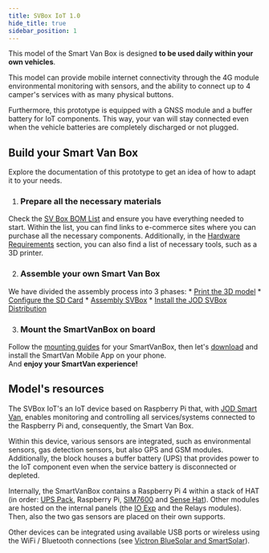 ```yaml
---
title: SVBox IoT 1.0
hide_title: true
sidebar_position: 1
---
```


<!--
 FROM   @site/src/components/templates/PageHardware
 VER    1.0.3
-->





<HardwareTitle
  name={hardware_name}
  status={hardware_status} />

<HardwareHeader
  code={hardware_code}>

This model of the Smart Van Box is designed **to be used daily within your own
vehicles**.

This model can provide mobile internet connectivity through the 4G module
environmental monitoring with sensors, and the ability to connect up to 4 camper's
services with as many physical buttons.

Furthermore, this prototype is equipped with a GNSS module and a buffer battery
for IoT components. This way, your van will stay connected even when the vehicle
batteries are completely discharged or not plugged.

</HardwareHeader>


## Build your Smart Van Box

Explore the documentation of this prototype to get an idea of how to adapt it to
your needs.

1. <h3>Prepare all the necessary materials</h3>
  Check the [SV Box BOM List](/img/hardware/svbox_10/resources/SVBox%20BOM%20List%201.0.1.pdf)
  and ensure you have everything needed to start.
  Within the list, you can find links to e-commerce sites where you can purchase all the necessary components.
  Additionally, in the [Hardware Requirements](/docs/hardware/svbox_10/resources#hardware-requirements)
  section, you can also find a list of necessary tools, such as a 3D printer.

2. <h3>Assemble your own Smart Van Box</h3>
  We have divided the assembly process into 3 phases:
    * [Print the 3D model](/docs/hardware/svbox_10/guides/print_smartvanbox_case)
    * [Configure the SD Card](/docs/hardware/svbox_10/guides/prepare_sdcard)
    * [Assembly SVBox](/docs/hardware/svbox_10/guides/assembly_smartvanbox)
    * [Install the JOD SVBox Distribution](/docs/software/jod_smart_van/jod_smart_van/guides/install_jod_sv_dist_remote_device)

3. <h3>Mount the SmartVanBox on board</h3>
  Follow the [mounting guides](/docs/hardware/svbox_10/guides/mount_smartvanbox)
  for your SmartVanBox, then let's [download](/docs/software/sv_mobile_app/android/guides/get_and_install_the_smartvan_mobile_app)
  and install the SmartVan Mobile App on your phone.<br/>
  And **enjoy your SmartVan experience!**


## Model's resources

The SVBox IoT's an IoT device based on Raspberry Pi that, with [JOD Smart Van](/docs/software/jod_smart_van/jod_smart_van),
enables monitoring and controlling all services/systems connected to the Raspberry Pi
and, consequently, the Smart Van Box.

Within this device, various sensors are integrated, such as environmental
sensors, gas detection sensors, but also GPS and GSM modules. Additionally, the
block houses a buffer battery (UPS) that provides power to the IoT component
even when the service battery is disconnected or depleted.

Internally, the SmartVanBox contains a Raspberry Pi 4 within a stack of HAT (in
order: [UPS Pack](/docs/software/firmware/fw_upspack_v3), Raspberry Pi,
[SIM7600](/docs/software/firmware/fw_sim7600) and [Sense Hat](/docs/software/firmware/fw_sensehat)).
Other modules are hosted on the internal panels (the [IO Exp](/docs/software/firmware/fw_ioexp)
and the Relays modules). Then, also the two gas sensors are placed on their own supports.

Other devices can be integrated using available USB ports or wireless using the
WiFi / Bluetooth connections (see [Victron BlueSolar and SmartSolar](/docs/software/firmware/fw_victron)).
